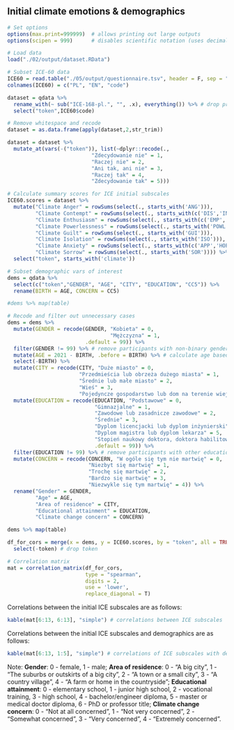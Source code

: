 ## Initial climate emotions & demographics

```r
# Set options
options(max.print=999999)  # allows printing out large outputs
options(scipen = 999)      # disables scientific notation (uses decimal instead)
```

```r
# Load data
load("./02/output/dataset.RData")

# Subset ICE-60 data
ICE60 = read.table("./05/output/questionnaire.tsv", header = F, sep = "\t",  quote = "\"", encoding = "UTF-8")
colnames(ICE60) = c("PL", "EN", "code")

dataset = qdata %>%
  rename_with(~ sub("ICE-168-pl.", "", .x), everything()) %>% # drop prefix
  select("token",ICE60$code)

# Remove whitespace and recode
dataset = as.data.frame(apply(dataset,2,str_trim))

dataset = dataset %>%
  mutate_at(vars(-("token")), list(~dplyr::recode(.,
                           "Zdecydowanie nie" = 1,
                           "Raczej nie" = 2,
                           "Ani tak, ani nie" = 3,
                           "Raczej tak" = 4,
                           "Zdecydowanie tak" = 5)))

# Calculate summary scores for ICE initial subscales
ICE60.scores = dataset %>%
  mutate("Climate Anger" = rowSums(select(., starts_with('ANG'))),
         "Climate Contempt" = rowSums(select(., starts_with(c('DIS','IND')))),
         "Climate Enthusiasm" = rowSums(select(., starts_with(c('EMP','HOPF')))),
         "Climate Powerlessness" = rowSums(select(., starts_with('POWL'))),
         "Climate Guilt" = rowSums(select(., starts_with('GUI'))),
         "Climate Isolation" = rowSums(select(., starts_with('ISO'))),
         "Climate Anxiety" = rowSums(select(., starts_with(c('APP','HOPL')))),
         "Climate Sorrow" = rowSums(select(., starts_with('SOR')))) %>%
  select("token", starts_with('climate'))

# Subset demographic vars of interest
dems = qdata %>%
  select(c("token","GENDER", "AGE", "CITY", "EDUCATION", "CC5")) %>%
  rename(BIRTH = AGE, CONCERN = CC5) 

#dems %>% map(table)

# Recode and filter out unnecessary cases
dems = dems %>% 
  mutate(GENDER = recode(GENDER, "Kobieta" = 0,
                                 "Mężczyzna" = 1,
                         .default = 99)) %>%
  filter(GENDER != 99) %>% # remove participants with non-binary gender
  mutate(AGE = 2021 - BIRTH, .before = BIRTH) %>% # calculate age based on year of birth
  select(-BIRTH) %>%
  mutate(CITY = recode(CITY, "Duże miasto" = 0,
                       "Przedmieścia lub obrzeża dużego miasta" = 1,
                       "Średnie lub małe miasto" = 2,
                       "Wieś" = 3,
                       "Pojedyncze gospodarstwo lub dom na terenie wiejskim" = 4)) %>%
  mutate(EDUCATION = recode(EDUCATION, "Podstawowe" = 0,
                            "Gimnazjalne" = 1,
                            "Zawodowe lub zasadnicze zawodowe" = 2,
                            "Średnie" = 3,
                            "Dyplom licencjacki lub dyplom inżynierski" = 4,
                            "Dyplom magistra lub dyplom lekarza" = 5,
                            "Stopień naukowy doktora, doktora habilitowanego lub tytuł profesora" = 6,
                            .default = 99)) %>%
  filter(EDUCATION != 99) %>% # remove participants with other education level
  mutate(CONCERN = recode(CONCERN, "W ogóle się tym nie martwię" = 0,
                          "Niezbyt się martwię" = 1,
                          "Trochę się martwię" = 2,
                          "Bardzo się martwię" = 3,
                          "Niezwykle się tym martwię" = 4)) %>%
  rename("Gender" = GENDER, 
         "Age" = AGE,
         "Area of residence" = CITY,
         "Educational attainment" = EDUCATION,
         "Climate change concern" = CONCERN)

dems %>% map(table)

df_for_cors = merge(x = dems, y = ICE60.scores, by = "token", all = TRUE) %>%
  select(-token) # drop token
```


```r
# Correlation matrix
mat = correlation_matrix(df_for_cors, 
                         type = "spearman", 
                         digits = 2, 
                         use = 'lower', 
                         replace_diagonal = T)
```

Correlations between the initial ICE subscales are as follows:

```r
kable(mat[6:13, 6:13], "simple") # correlations between ICE subscales
```

Correlations between the initial ICE subscales and demographics are as follows:

```r
kable(mat[6:13, 1:5], "simple") # correlations of ICE subscales with demographics
```

Note: **Gender**: 0 - female, 1 - male; **Area of residence**: 0 - "A big city", 1 - "The suburbs or outskirts of a big city", 2 - "A town or a small city", 3 - "A country village", 4 - "A farm or home in the countryside"; **Educational attainment**: 0 - elementary school, 1 - junior high school, 2 - vocational training, 3 - high school, 4 - bachelor/engineer diploma, 5 - master or medical doctor diploma, 6 - PhD or professor title; **Climate change concern**: 0 - "Not at all concerned", 1 - "Not very concerned", 2 - "Somewhat concerned", 3 - "Very concerned", 4 - "Extremely concerned".

